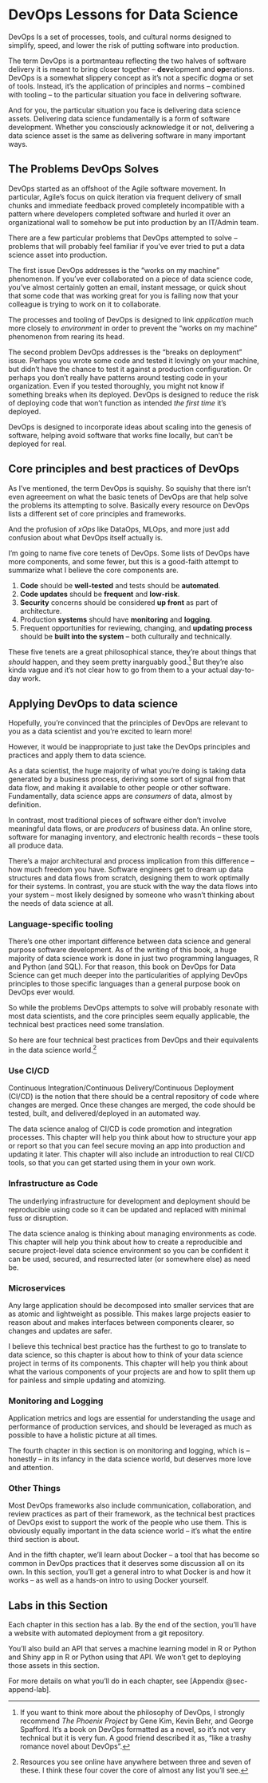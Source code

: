 # DevOps Lessons for Data Science {#sec-1-intro}

DevOps Is a set of processes, tools, and cultural norms designed to
simplify, speed, and lower the risk of putting software into production.

The term DevOps is a portmanteau reflecting the two halves of software
delivery it is meant to bring closer together -- **dev**elopment and
**op**erations. DevOps is a somewhat slippery concept as it's not a
specific dogma or set of tools. Instead, it's the application of
principles and norms -- combined with tooling -- to the particular
situation you face in delivering software.

And for you, the particular situation you face is delivering data
science assets. Delivering data science fundamentally is a form of
software development. Whether you consciously acknowledge it or not,
delivering a data science asset is the same as delivering software in
many important ways.

## The Problems DevOps Solves

DevOps started as an offshoot of the Agile software movement. In
particular, Agile's focus on quick iteration via frequent delivery of
small chunks and immediate feedback proved completely incompatible with
a pattern where developers completed software and hurled it over an
organizational wall to somehow be put into production by an IT/Admin
team.

There are a few particular problems that DevOps attempted to solve --
problems that will probably feel familiar if you've ever tried to put a
data science asset into production.

The first issue DevOps addresses is the "works on my machine"
phenomenon. If you've ever collaborated on a piece of data science code,
you've almost certainly gotten an email, instant message, or quick shout
that some code that was working great for you is failing now that your
colleague is trying to work on it to collaborate.

The processes and tooling of DevOps is designed to link *application*
much more closely to *environment* in order to prevent the "works on my
machine" phenomenon from rearing its head.

The second problem DevOps addresses is the "breaks on deployment" issue.
Perhaps you wrote some code and tested it lovingly on your machine, but
didn't have the chance to test it against a production configuration. Or
perhaps you don't really have patterns around testing code in your
organization. Even if you tested thoroughly, you might not know if
something breaks when its deployed. DevOps is designed to reduce the
risk of deploying code that won't function as intended *the first time*
it's deployed.

DevOps is designed to incorporate ideas about scaling into the genesis
of software, helping avoid software that works fine locally, but can't
be deployed for real.

## Core principles and best practices of DevOps

As I've mentioned, the term DevOps is squishy. So squishy that there
isn't even agreeement on what the basic tenets of DevOps are that help
solve the problems its attempting to solve. Basically every resource on
DevOps lists a different set of core principles and frameworks.

And the profusion of *xOps* like DataOps, MLOps, and more just add
confusion about what DevOps itself actually is.

I'm going to name five core tenets of DevOps. Some lists of DevOps have
more components, and some fewer, but this is a good-faith attempt to
summarize what I believe the core components are.

1.  **Code** should be **well-tested** and tests should be
    **automated**.
2.  **Code updates** should be **frequent** and **low-risk**.
3.  **Security** concerns should be considered **up front** as part of
    architecture.
4.  Production **systems** should have **monitoring** and **logging**.
5.  Frequent opportunities for reviewing, changing, and **updating
    process** should be **built into the system** -- both culturally and
    technically.

These five tenets are a great philosophical stance, they're about things
that *should* happen, and they seem pretty inarguably
good.[^1-0-sec-intro-1] But they're also kinda vague and it's not clear
how to go from them to a your actual day-to-day work.

[^1-0-sec-intro-1]: If you want to think more about the philosophy of
    DevOps, I strongly recommend *The Phoenix Project* by Gene Kim,
    Kevin Behr, and George Spafford. It's a book on DevOps formatted as
    a novel, so it's not very technical but it is very fun. A good
    friend described it as, "like a trashy romance novel about DevOps".

## Applying DevOps to data science

Hopefully, you're convinced that the principles of DevOps are relevant
to you as a data scientist and you're excited to learn more!

However, it would be inappropriate to just take the DevOps principles
and practices and apply them to data science.

As a data scientist, the huge majority of what you're doing is taking
data generated by a business process, deriving some sort of signal from
that data flow, and making it available to other people or other
software. Fundamentally, data science apps are *consumers* of data,
almost by definition.

In contrast, most traditional pieces of software either don't involve
meaningful data flows, or are *producers* of business data. An online
store, software for managing inventory, and electronic health records --
these tools all produce data.

There's a major architectural and process implication from this
difference -- how much freedom you have. Software engineers get to dream
up data structures and data flows from scratch, designing them to work
optimally for their systems. In contrast, you are stuck with the way the
data flows into your system -- most likely designed by someone who
wasn't thinking about the needs of data science at all.

::: callout-note
### Language-specific tooling

There's one other important difference between data science and general
purpose software development. As of the writing of this book, a huge
majority of data science work is done in just two programming languages,
R and Python (and SQL). For that reason, this book on DevOps for Data
Science can get much deeper into the particularities of applying DevOps
principles to those specific languages than a general purpose book on
DevOps ever would.
:::

So while the problems DevOps attempts to solve will probably resonate
with most data scientists, and the core principles seem equally
applicable, the technical best practices need some translation.

So here are four technical best practices from DevOps and their
equivalents in the data science world.[^1-0-sec-intro-2]

[^1-0-sec-intro-2]: Resources you see online have anywhere between three
    and seven of these. I think these four cover the core of almost any
    list you'll see.

### Use CI/CD

Continuous Integration/Continuous Delivery/Continuous Deployment (CI/CD)
is the notion that there should be a central repository of code where
changes are merged. Once these changes are merged, the code should be
tested, built, and delivered/deployed in an automated way.

The data science analog of CI/CD is code promotion and integration
processes. This chapter will help you think about how to structure your
app or report so that you can feel secure moving an app into production
and updating it later. This chapter will also include an introduction to
real CI/CD tools, so that you can get started using them in your own
work.

### Infrastructure as Code

The underlying infrastructure for development and deployment should be
reproducible using code so it can be updated and replaced with minimal
fuss or disruption.

The data science analog is thinking about managing environments as code.
This chapter will help you think about how to create a reproducible and
secure project-level data science environment so you can be confident it
can be used, secured, and resurrected later (or somewhere else) as need
be.

### Microservices

Any large application should be decomposed into smaller services that
are as atomic and lightweight as possible. This makes large projects
easier to reason about and makes interfaces between components clearer,
so changes and updates are safer.

I believe this technical best practice has the furthest to go to
translate to data science, so this chapter is about how to think of your
data science project in terms of its components. This chapter will help
you think about what the various components of your projects are and how
to split them up for painless and simple updating and atomizing.

### Monitoring and Logging

Application metrics and logs are essential for understanding the usage
and performance of production services, and should be leveraged as much
as possible to have a holistic picture at all times.

The fourth chapter in this section is on monitoring and logging, which
is -- honestly -- in its infancy in the data science world, but deserves
more love and attention.

### Other Things

Most DevOps frameworks also include communication, collaboration, and
review practices as part of their framework, as the technical best
practices of DevOps exist to support the work of the people who use
them. This is obviously equally important in the data science world --
it's what the entire third section is about.

And in the fifth chapter, we'll learn about Docker -- a tool that has
become so common in DevOps practices that it deserves some discussion
all on its own. In this section, you'll get a general intro to what
Docker is and how it works -- as well as a hands-on intro to using
Docker yourself.

## Labs in this Section

Each chapter in this section has a lab. By the end of the section,
you'll have a website with automated deployment from a git repository.

You'll also build an API that serves a machine learning model in R or
Python and Shiny app in R or Python using that API. We won't get to
deploying those assets in this section.

For more details on what you'll do in each chapter, see [Appendix
@sec-append-lab].
